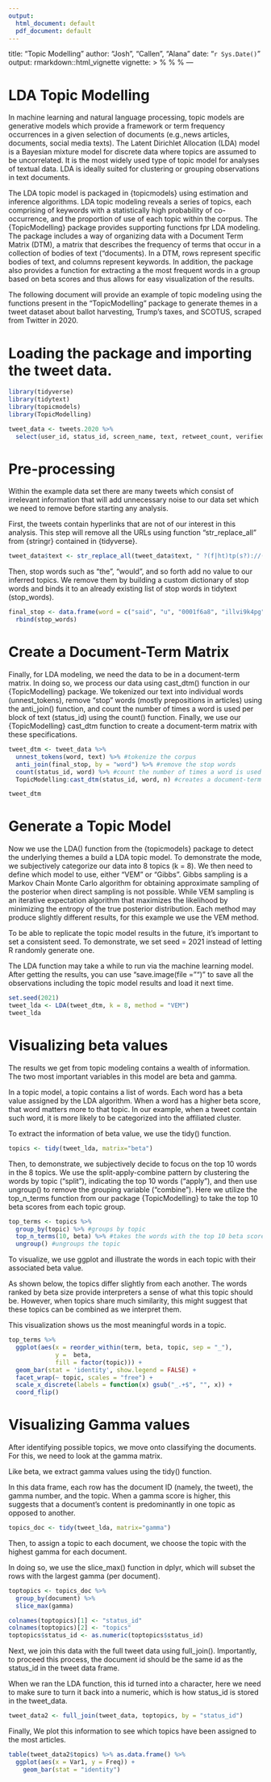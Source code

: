 ```yaml
---
output:
  html_document: default
  pdf_document: default
---
```

title: "Topic Modelling"
author: "Josh", "Callen", "Alana"
date: "`r Sys.Date()`"
output: rmarkdown::html_vignette
vignette: >
  %\VignetteIndexEntry{Topic Modelling}
  %\VignetteEngine{knitr::rmarkdown}
  %\VignetteEncoding{UTF-8}
---

# LDA Topic Modelling 

In machine learning and natural language processing, topic models are generative models which provide a framework or term frequency occurrences in a given selection of documents (e.g.,news articles, documents, social media texts). The Latent Dirichlet Allocation (LDA) model is a Bayesian mixture model for discrete data where topics are assumed to be uncorrelated. It is the most widely used type of topic model for analyses of textual data. LDA is ideally suited for clustering or grouping observations in text documents. 

The LDA topic model is packaged in {topicmodels} using estimation and inference algorithms. LDA topic modeling reveals a series of topics, each comprising of keywords with a statistically high probability of co-occurrence, and the proportion of use of each topic within the corpus. The {TopicModelling} package provides supporting functions fpr LDA modeling. The package includes a way of organizing data with a Document Term Matrix (DTM), a matrix that describes the frequency of terms that occur in a collection of bodies of text ("documents). In a DTM, rows represent specific bodies of text, and columns represent keywords. In addition, the package also provides a function for extracting a the most frequent words in a group based on beta scores and thus allows for easy visualization of the results. 

The following document will provide an example of topic modeling using the functions present in the "TopicModelling" package to generate themes in a tweet dataset about ballot harvesting, Trump's taxes, and SCOTUS, scraped from Twitter in 2020. 

# Loading the package and importing the tweet data. 

```r
library(tidyverse)
library(tidytext)
library(topicmodels)
library(TopicModelling)

tweet_data <- tweets.2020 %>%
  select(user_id, status_id, screen_name, text, retweet_count, verified)

```

# Pre-processing

Within the example data set there are many tweets which consist of irrelevant information that will add unnecessary noise to our data set which we need to remove before starting any analysis. 

First, the tweets contain hyperlinks that are not of our interest in this analysis. This step will remove all the URLs using function "str_replace_all" from {stringr} contained in {tidyverse}. 

``` r
tweet_data$text <- str_replace_all(tweet_data$text, " ?(f|ht)tp(s?)://(.*)[.][a-z]+", "")
```

Then, stop words such as "the", "would", and so forth add no value to our inferred topics. We remove them by building a custom dictionary of stop words and binds it to an already existing list of stop words in tidytext (stop_words).

```r
final_stop <- data.frame(word = c("said", "u", "0001f6a8", "illvi9k4pg", "https", "t.co", "video"), lexicon = "custom") %>%
  rbind(stop_words)
```

# Create a Document-Term Matrix

Finally, for LDA modeling, we need the data to be in a document-term matrix. In doing so, we process our data using cast_dtm() function in our {TopicModelling} package. We tokenized our text into individual words (unnest_tokens), remove "stop" words (mostly prepositions in articles) using the anti_join() function, and count the number of times a word is used per block of text (status_id) using the count() function. Finally, we use our {TopicModelling} cast_dtm function to create a document-term matrix with these specifications.

```r
tweet_dtm <- tweet_data %>%
  unnest_tokens(word, text) %>% #tokenize the corpus
  anti_join(final_stop, by = "word") %>% #remove the stop words
  count(status_id, word) %>% #count the number of times a word is used per status_id
  TopicModelling:cast_dtm(status_id, word, n) #creates a document-term matrix

tweet_dtm
```

# Generate a Topic Model

Now we use the LDA() function from the {topicmodels} package to detect the underlying themes a build a LDA topic model. To demonstrate the mode, we subjectively categorize our data into 8 topics (k = 8). We then need to define which model to use, either "VEM" or "Gibbs". Gibbs sampling is a Markov Chain Monte Carlo algorithm for obtaining approximate sampling of the posterior when direct sampling is not possible. While VEM sampling is an iterative expectation algorithm that maximizes the likelihood by minimizing the entropy of the true posterior distribution. Each method may produce slightly different results, for this example we use the VEM method. 

To be able to replicate the topic model results in the future, it's important to set a consistent seed. To demonstrate, we set seed = 2021 instead of letting R randomly generate one.

The LDA function may take a while to run via the machine learning model. After getting the results, you can use "save.image(file = "")" to save all the observations including the topic model results and load it next time.

```r
set.seed(2021)
tweet_lda <- LDA(tweet_dtm, k = 8, method = "VEM")
tweet_lda

```

# Visualizing beta values 

The results we get from topic modeling contains a wealth of information. The two most important variables in this model are beta and gamma. 

In a topic model, a topic contains a list of words. Each word has a beta value assigned by the LDA algorithm. When a word has a higher beta score, that word matters more to that topic. In our example, when a tweet contain such word, it is more likely to be categorized into the affiliated cluster.

To extract the information of beta value, we use the tidy() function.

```r
topics <- tidy(tweet_lda, matrix="beta")
```

Then, to demonstrate, we subjectively decide to focus on the top 10 words in the 8 topics. We use the split-apply-combine pattern by clustering the words by topic (“split”), indicating the top 10 words (“apply”), and then use ungroup() to remove the grouping variable (“combine”). Here we utilize the top_n_terms function from our package {TopicModelling} to take the top 10 beta scores from each topic group. 

```r

top_terms <- topics %>% 
  group_by(topic) %>% #groups by topic
  top_n_terms(10, beta) %>% #takes the words with the top 10 beta scores
  ungroup() #ungroups the topic


```

To visualize, we use ggplot and illustrate the words in each topic with their associated beta value.

As shown below, the topics differ slightly from each another. The words ranked by beta size provide interpreters a sense of what this topic should be. However, when topics share much similarity, this might suggest that these topics can be combined as we interpret them.

This visualization shows us the most meaningful words in a topic.

```r
top_terms %>% 
  ggplot(aes(x = reorder_within(term, beta, topic, sep = "_"), 
             y =  beta, 
             fill = factor(topic))) +
  geom_bar(stat = 'identity', show.legend = FALSE) +
  facet_wrap(~ topic, scales = "free") + 
  scale_x_discrete(labels = function(x) gsub("_.+$", "", x)) +
  coord_flip()
```

# Visualizing Gamma values

After identifying possible topics, we move onto classifying the documents. For this, we need to look at the gamma matrix.

Like beta, we extract gamma values using the tidy() function.

In this data frame, each row has the document ID (namely, the tweet), the gamma number, and the topic. When a gamma score is higher, this suggests that a document’s content is predominantly in one topic as opposed to another.

```r
topics_doc <- tidy(tweet_lda, matrix="gamma") 
```

Then, to assign a topic to each document, we choose the topic with the highest gamma for each document.

In doing so, we use the slice_max() function in dplyr, which will subset the rows with the largest gamma (per document).

```r
toptopics <- topics_doc %>%
  group_by(document) %>%
  slice_max(gamma)

colnames(toptopics)[1] <- "status_id"
colnames(toptopics)[2] <- "topics"
toptopics$status_id <- as.numeric(toptopics$status_id)
```

Next, we join this data with the full tweet data using full_join(). Importantly, to proceed this process, the document id should be the same id as the status_id in the tweet data frame. 

When we ran the LDA function, this id turned into a character, here we need to make sure to turn it back into a numeric, which is how status_id is stored in the tweet_data.

```r
tweet_data2 <- full_join(tweet_data, toptopics, by = "status_id")
```

Finally, We plot this information to see which topics have been assigned to the most articles.

```r
table(tweet_data2$topics) %>% as.data.frame() %>%
  ggplot(aes(x = Var1, y = Freq)) +
    geom_bar(stat = "identity")
```
